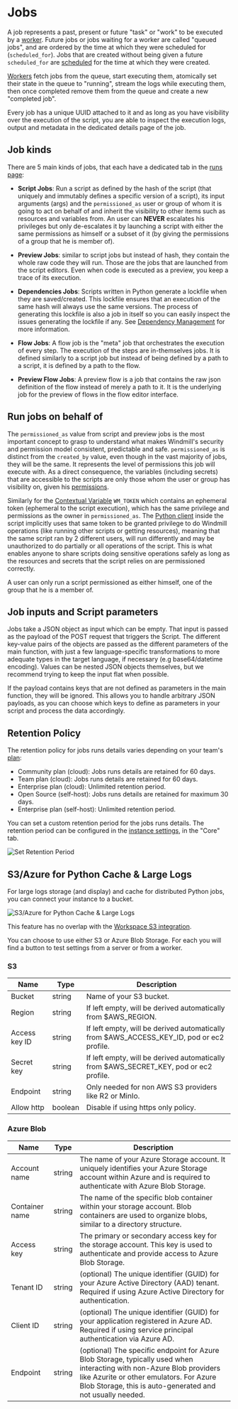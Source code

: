 
# Jobs

A job represents a past, present or future "task" or "work" to be executed by a
[worker](../9_worker_groups/index.mdx). Future jobs or jobs waiting for a worker are called "queued
jobs", and are ordered by the time at which they were scheduled for
(`scheduled_for`). Jobs that are created without being given a future
`scheduled_for` are [scheduled](../1_scheduling/index.mdx) for the time at which they were created.

[Workers](../9_worker_groups/index.mdx) fetch jobs from the queue, start executing them, atomically
set their state in the queue to "running", stream the logs while executing them,
then once completed remove them from the queue and create a new "completed job".

Every job has a unique UUID attached to it and as long as you have visibility
over the execution of the script, you are able to inspect the execution logs,
output and metadata in the dedicated details page of the job.

<div className="grid grid-cols-2 gap-6 mb-4">
	<DocCard
		title="Workers and Worker Groups"
		description="Worker Groups allow users to run scripts and flows on different machines with varying specifications."
		href="/docs/core_concepts/worker_groups"
	/>
	<DocCard
		title="Dedicated Workers / High Throughput"
		description="Dedicated Workers are workers that are dedicated to a particular script."
		href="/docs/core_concepts/dedicated_workers"
	/>
	<DocCard
		title="Worker Groups Management UI"
		description="On Enterpris Edition, worker groups can be managed through Windmill UI."
		href="/docs/misc/worker_group_management_ui"
	/>
	<DocCard
		title="Init Scripts"
		description="Init Scripts are executed at the beginning when the worker starts."
		href="/docs/advanced/preinstall_binaries#init-scripts"
	/>
</div>

## Job kinds

There are 5 main kinds of jobs, that each have a dedicated tab in the [runs page](../5_monitor_past_and_future_runs/index.mdx):

- **Script Jobs**: Run a script as defined by the hash of the script (that
  uniquely and immutably defines a specific version of a script), its input
  arguments (args) and the `permissioned_as` user or group of whom it is going to
  act on behalf of and inherit the visibility to other items such as resources
  and variables from. An user can **NEVER** escalates his privileges but only
  de-escalates it by launching a script with either the same permissions as
  himself or a subset of it (by giving the permissions of a group that he is
  member of).

- **Preview Jobs**: similar to script jobs but instead of hash, they contain the
  whole raw code they will run. Those are the jobs that are launched from the
  script editors. Even when code is executed as a preview, you keep a trace of
  its execution.

- **Dependencies Jobs**: Scripts written in Python generate a lockfile when
  they are saved/created. This lockfile ensures that an execution of the same
  hash will always use the same versions. The process of generating this
  lockfile is also a job in itself so you can easily inspect the issues
  generating the lockfile if any. See
  [Dependency Management](../../advanced/6_imports/index.mdx) for more information.

- **Flow Jobs**: A flow job is the "meta" job that orchestrates the execution of
  every step. The execution of the steps are in-themselves jobs. It is defined
  similarly to a script job but instead of being defined by a path to a script,
  it is defined by a path to the flow.

- **Preview Flow Jobs**: A preview flow is a job that contains the raw json
  definition of the flow instead of merely a path to it. It is the underlying
  job for the preview of flows in the flow editor interface.

## Run jobs on behalf of

The `permissioned_as` value from script and preview jobs is the most important
concept to grasp to understand what makes Windmill's security and permission
model consistent, predictable and safe. `permissioned_as` is distinct from the
`created_by` value, even though in the vast majority of jobs, they will be the
same. It represents the level of permissions this job will execute with. As a
direct consequence, the variables (including secrets) that are accessible to the
scripts are only those whom the user or group has visibility on, given his
[permissions](../16_roles_and_permissions/index.mdx).

Similarly for the [Contextual Variable](../2_variables_and_secrets/index.mdx#contextual-variables) `WM_TOKEN` which
contains an ephemeral token (ephemeral to the script execution), which has the
same privilege and permissions as the owner in `permissioned_as`. The
[Python client](../../advanced/2_clients/python_client.md) inside the script implicitly uses that same
token to be granted privilege to do Windmill operations (like running other
scripts or getting resources), meaning that the same script ran by 2 different
users, will run differently and may be unauthorized to do partially or all
operations of the script. This is what enables anyone to share scripts doing
sensitive operations safely as long as the resources and secrets that the script
relies on are permissioned correctly.

A user can only run a script permissioned as either himself, one of the group
that he is a member of.

## Job inputs and Script parameters

Jobs take a JSON object as input which can be empty. That input is passed as the payload of the POST request that triggers the Script. The different key-value pairs of the objects are passed as the different parameters of the main function, with just a few language-specific transformations to more adequate types in the target language, if necessary (e.g base64/datetime encoding). Values can be nested JSON objects themselves, but we recommend trying to keep the input flat when possible.

If the payload contains keys that are not defined as parameters in the main function, they will be ignored. This allows you to handle arbitrary JSON payloads, as you can choose which keys to define as parameters in your script and process the data accordingly.

## Retention Policy

The retention policy for jobs runs details varies depending on your team's [plan](/pricing):

- Community plan (cloud): Jobs runs details are retained for 60 days.
- Team plan (cloud): Jobs runs details are retained for 60 days.
- Enterprise plan (cloud): Unlimited retention period.
- Open Source (self-host): Jobs runs details are retained for maximum 30 days.
- Enterprise plan (self-host): Unlimited retention period.

You can set a custom retention period for the jobs runs details. The retention period can be configured in the [instance settings](../../advanced/18_instance_settings/index.mdx#retention-period-in-secs), in the "Core" tab.

![Set Retention Period](./set_retention_policy.png "Set Retention Period")

<div className="grid grid-cols-2 gap-6 mb-4">
	<DocCard
		title="Plans & How to Upgrade"
		description="Details on each Windmill Plan"
		href="/pricing"
	/>
</div>

## S3/Azure for Python Cache & Large Logs

For large logs storage (and display) and cache for distributed Python jobs, you can connect your instance to a bucket.

![S3/Azure for Python Cache & Large Logs](./s3_azure_cache.png "S3/Azure for Python Cache & Large Logs")

This feature has no overlap with the [Workspace S3 integration](../11_persistent_storage/large_data_files.mdx).

You can choose to use either S3 or Azure Blob Storage. For each you will find a button to test settings from a server or from a worker.

### S3

| Name         | Type       | Description                                                                   |
| ------------ | ---------- | ----------------------------------------------------------------------------- |
| Bucket       | string     | Name of your S3 bucket.                                                       |
| Region       | string     | If left empty, will be derived automatically from $AWS_REGION.   			    |
| Access key ID       | string     | If left empty, will be derived automatically from $AWS_ACCESS_KEY_ID, pod or ec2 profile.   	    |
| Secret key       | string     | If left empty, will be derived automatically from $AWS_SECRET_KEY, pod or ec2 profile.   	    |
| Endpoint       | string     | Only needed for non AWS S3 providers like R2 or MinIo.   	    |
| Allow http       | boolean     | Disable if using https only policy.   	    |

### Azure Blob

| Name           | Type       | Description                                                                   |
| -------------- | ---------- | ----------------------------------------------------------------------------- |
| Account name   | string     | The name of your Azure Storage account. It uniquely identifies your Azure Storage account within Azure and is required to authenticate with Azure Blob Storage. |
| Container name | string     | The name of the specific blob container within your storage account. Blob containers are used to organize blobs, similar to a directory structure. |
| Access key     | string     | The primary or secondary access key for the storage account. This key is used to authenticate and provide access to Azure Blob Storage. |
| Tenant ID      | string     | (optional) The unique identifier (GUID) for your Azure Active Directory (AAD) tenant. Required if using Azure Active Directory for authentication. |
| Client ID      | string     | (optional) The unique identifier (GUID) for your application registered in Azure AD. Required if using service principal authentication via Azure AD. |
| Endpoint       | string     | (optional) The specific endpoint for Azure Blob Storage, typically used when interacting with non-Azure Blob providers like Azurite or other emulators. For Azure Blob Storage, this is auto-generated and not usually needed. |
